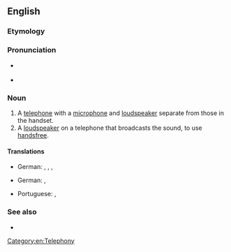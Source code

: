 ==English==
{{wp}}

===Etymology===
{{compound|en|speaker|phone}}

===Pronunciation===
* {{a|RP}} {{IPA|en|/ˈspiːkəˌfəʊn/}}
* {{a|GA}} {{IPA|en|/ˈspikɚˌfoʊn/}}

===Noun===
{{en-noun}}

# A [[telephone]] with a [[microphone]] and [[loudspeaker]] separate from those in the handset.
# A [[loudspeaker]] on a telephone that broadcasts the sound, to use [[handsfree]].

====Translations====
{{trans-top|telephone with a microphone and loudspeaker separate from those in the handset}}
* German: {{t|de|Freisprechtelefon|n}}, {{t|de|Freisprechgerät|n}}, {{t+|de|Freisprechanlage|f}}, {{t+|de|Freisprecheinrichtung|f}}
{{trans-mid}}
{{trans-bottom}}
{{trans-top|loudspeaker on a telephone that broadcasts the sound}}
* German: {{t|de|Lautsprechtelefon|n}}, {{t|de|Lautsprechertelefon|n}}
{{trans-mid}}
* Portuguese: {{t|pt|viva-voz|f}} {{q|Brazil}}, {{t|pt|alta-voz|f}} {{q|Portugal}}
{{trans-bottom}}

===See also===
* {{l|en|earpiece}}

[[Category:en:Telephony]]